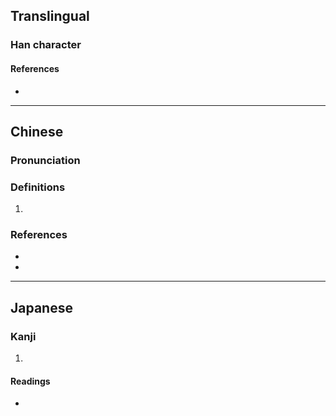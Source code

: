 {{character info/new}}
==Translingual==

===Han character===
{{Han char|rn=46|rad=山|as=07|sn=10|four=22187|canj=UGNO|ids=⿱山坎}}

====References====
* {{Han ref|kx=0312.301|hdz=10772.130|uh=5D01|ud=23809|bh=AE72|bd=44658}}

----

==Chinese==
{{zh-forms|alt=嵌}}

===Pronunciation===
{{zh-pron
|m=崁
|c=ham3
|h=pfs=khám
|md=
|mn=khàm
|w=
|cat=
}}

===Definitions===
{{zh-hanzi}}

# {{zh-only|赤崁}}

===References===
* {{R:twedu|A01121}}
* {{thcwd|5909}}

----

==Japanese==

===Kanji===
{{ja-kanji|grade=|rs=山07}}

# {{defn|lang=ja|sort=山07}}

====Readings====
* {{ja-readings|on=[[かん]] (kan)|kun=[[く]] (ku), [[ぼみ]] (bomi)}}